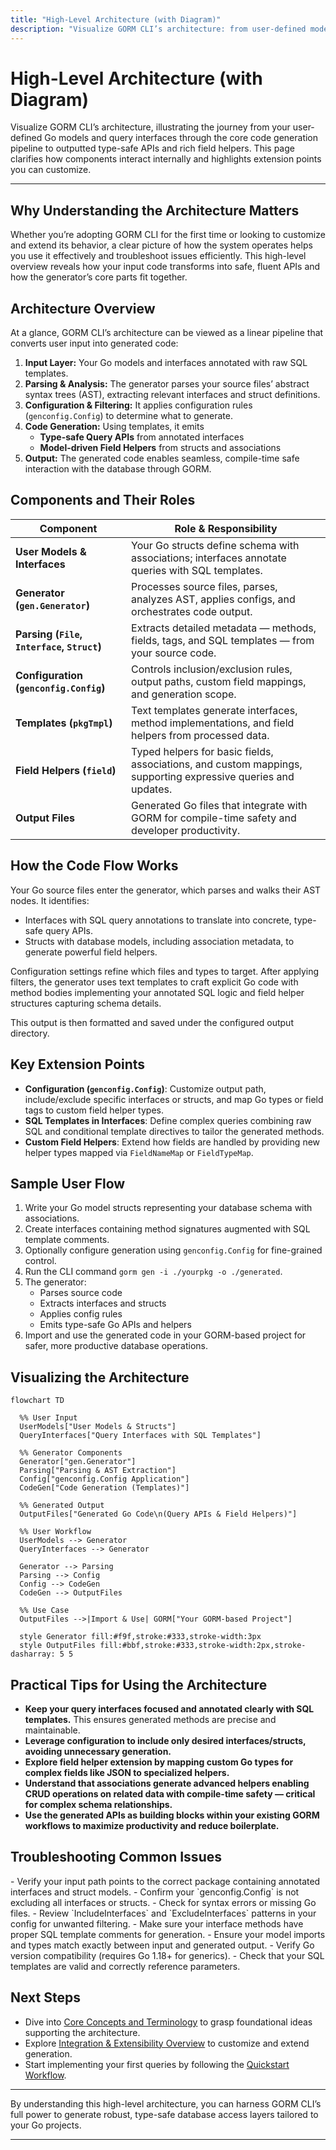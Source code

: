 ```yaml
---
title: "High-Level Architecture (with Diagram)"
description: "Visualize GORM CLI’s architecture: from user-defined models and query interfaces, through the code generation pipeline, to the outputted type-safe APIs and helpers. See how components interact, highlighting code flow and key extension points."
---
```


# High-Level Architecture (with Diagram)

Visualize GORM CLI’s architecture, illustrating the journey from your user-defined Go models and query interfaces through the core code generation pipeline to outputted type-safe APIs and rich field helpers. This page clarifies how components interact internally and highlights extension points you can customize.

---

## Why Understanding the Architecture Matters

Whether you’re adopting GORM CLI for the first time or looking to customize and extend its behavior, a clear picture of how the system operates helps you use it effectively and troubleshoot issues efficiently. This high-level overview reveals how your input code transforms into safe, fluent APIs and how the generator’s core parts fit together.


## Architecture Overview

At a glance, GORM CLI’s architecture can be viewed as a linear pipeline that converts user input into generated code:

1. **Input Layer:** Your Go models and interfaces annotated with raw SQL templates.
2. **Parsing & Analysis:** The generator parses your source files’ abstract syntax trees (AST), extracting relevant interfaces and struct definitions.
3. **Configuration & Filtering:** It applies configuration rules (`genconfig.Config`) to determine what to generate.
4. **Code Generation:** Using templates, it emits
    - **Type-safe Query APIs** from annotated interfaces
    - **Model-driven Field Helpers** from structs and associations
5. **Output:** The generated code enables seamless, compile-time safe interaction with the database through GORM.


## Components and Their Roles

| Component                    | Role & Responsibility                                         |
|-----------------------------|--------------------------------------------------------------|
| **User Models & Interfaces**| Your Go structs define schema with associations; interfaces annotate queries with SQL templates. |
| **Generator (`gen.Generator`)** | Processes source files, parses, analyzes AST, applies configs, and orchestrates code output.   |
| **Parsing (`File`, `Interface`, `Struct`)** | Extracts detailed metadata — methods, fields, tags, and SQL templates — from your source code. |
| **Configuration (`genconfig.Config`)** | Controls inclusion/exclusion rules, output paths, custom field mappings, and generation scope. |
| **Templates (`pkgTmpl`)**   | Text templates generate interfaces, method implementations, and field helpers from processed data. |
| **Field Helpers (`field`)**| Typed helpers for basic fields, associations, and custom mappings, supporting expressive queries and updates. |
| **Output Files**            | Generated Go files that integrate with GORM for compile-time safety and developer productivity. |


## How the Code Flow Works

Your Go source files enter the generator, which parses and walks their AST nodes. It identifies:

- Interfaces with SQL query annotations to translate into concrete, type-safe query APIs.
- Structs with database models, including association metadata, to generate powerful field helpers.

Configuration settings refine which files and types to target. After applying filters, the generator uses text templates to craft explicit Go code with method bodies implementing your annotated SQL logic and field helper structures capturing schema details.

This output is then formatted and saved under the configured output directory.


## Key Extension Points

- **Configuration (`genconfig.Config`)**: Customize output path, include/exclude specific interfaces or structs, and map Go types or field tags to custom field helper types.
- **SQL Templates in Interfaces**: Define complex queries combining raw SQL and conditional template directives to tailor the generated methods.
- **Custom Field Helpers**: Extend how fields are handled by providing new helper types mapped via `FieldNameMap` or `FieldTypeMap`.


## Sample User Flow

1. Write your Go model structs representing your database schema with associations.
2. Create interfaces containing method signatures augmented with SQL template comments.
3. Optionally configure generation using `genconfig.Config` for fine-grained control.
4. Run the CLI command `gorm gen -i ./yourpkg -o ./generated`.
5. The generator:
   - Parses source code
   - Extracts interfaces and structs
   - Applies config rules
   - Emits type-safe Go APIs and helpers
6. Import and use the generated code in your GORM-based project for safer, more productive database operations.


## Visualizing the Architecture

```mermaid
flowchart TD

  %% User Input
  UserModels["User Models & Structs"]
  QueryInterfaces["Query Interfaces with SQL Templates"]

  %% Generator Components
  Generator["gen.Generator"]
  Parsing["Parsing & AST Extraction"]
  Config["genconfig.Config Application"]
  CodeGen["Code Generation (Templates)"]

  %% Generated Output
  OutputFiles["Generated Go Code\n(Query APIs & Field Helpers)"]

  %% User Workflow
  UserModels --> Generator
  QueryInterfaces --> Generator

  Generator --> Parsing
  Parsing --> Config
  Config --> CodeGen
  CodeGen --> OutputFiles

  %% Use Case
  OutputFiles -->|Import & Use| GORM["Your GORM-based Project"]

  style Generator fill:#f9f,stroke:#333,stroke-width:3px
  style OutputFiles fill:#bbf,stroke:#333,stroke-width:2px,stroke-dasharray: 5 5
```


## Practical Tips for Using the Architecture

- **Keep your query interfaces focused and annotated clearly with SQL templates.** This ensures generated methods are precise and maintainable.
- **Leverage configuration to include only desired interfaces/structs, avoiding unnecessary generation.**
- **Explore field helper extension by mapping custom Go types for complex fields like JSON to specialized helpers.**
- **Understand that associations generate advanced helpers enabling CRUD operations on related data with compile-time safety — critical for complex schema relationships.**
- **Use the generated APIs as building blocks within your existing GORM workflows to maximize productivity and reduce boilerplate.**


## Troubleshooting Common Issues

<AccordionGroup title="Troubleshooting Code Generation">
<Accordion title="No generated code after running CLI">
- Verify your input path points to the correct package containing annotated interfaces and struct models.
- Confirm your `genconfig.Config` is not excluding all interfaces or structs.
- Check for syntax errors or missing Go files.
</Accordion>
<Accordion title="Unexpected methods or missing interfaces in output">
- Review `IncludeInterfaces` and `ExcludeInterfaces` patterns in your config for unwanted filtering.
- Make sure your interface methods have proper SQL template comments for generation.
</Accordion>
<Accordion title="Generated code fails to compile">
- Ensure your model imports and types match exactly between input and generated output.
- Verify Go version compatibility (requires Go 1.18+ for generics).
- Check that your SQL templates are valid and correctly reference parameters.
</Accordion>
</AccordionGroup>


## Next Steps

- Dive into [Core Concepts and Terminology](/overview/system-architecture-concepts/core-concepts-terminology) to grasp foundational ideas supporting the architecture.
- Explore [Integration & Extensibility Overview](/overview/system-architecture-concepts/integration-and-extensibility) to customize and extend generation.
- Start implementing your first queries by following the [Quickstart Workflow](/overview/feature-highlights-getting-started/quickstart-workflow).


---

By understanding this high-level architecture, you can harness GORM CLI’s full power to generate robust, type-safe database access layers tailored to your Go projects.


---